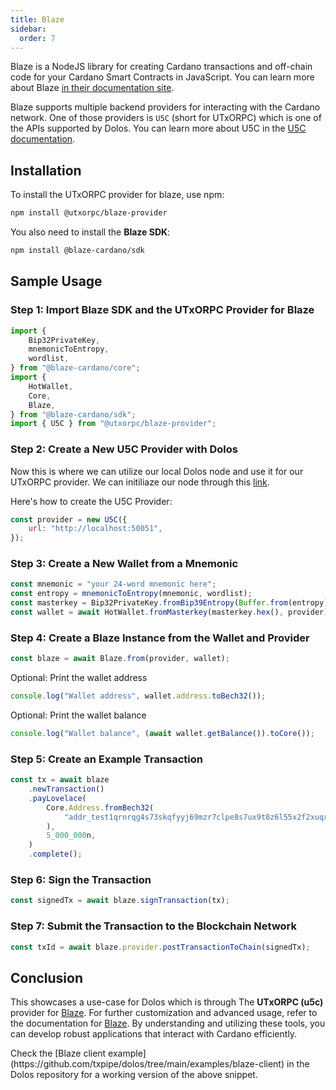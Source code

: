 ```yaml
---
title: Blaze
sidebar:
  order: 7
---
```


Blaze is a NodeJS library for creating Cardano transactions and off-chain code for your Cardano Smart Contracts in JavaScript. You can learn more about Blaze [in their documentation site](https://blaze.butane.dev/).

Blaze supports multiple backend providers for interacting with the Cardano network. One of those providers is `U5C` (short for UTxORPC) which is one of the APIs supported by Dolos. You can learn more about U5C in the [U5C documentation](./grpc.mdx).

## Installation

To install the UTxORPC provider for blaze, use npm:

```bash
npm install @utxorpc/blaze-provider
```

You also need to install the **Blaze SDK**:

```bash
npm install @blaze-cardano/sdk
```

## Sample Usage

### Step 1: Import Blaze SDK and the UTxORPC Provider for Blaze

```javascript
import {
    Bip32PrivateKey,
    mnemonicToEntropy,
    wordlist,
} from "@blaze-cardano/core";
import {
    HotWallet,
    Core,
    Blaze,
} from "@blaze-cardano/sdk";
import { U5C } from "@utxorpc/blaze-provider";
```

### Step 2: Create a New U5C Provider with Dolos
Now this is where we can utilize our local Dolos node and use it for our UTxORPC provider. We can initiliaze our node through this [link](/quickstart).

Here's how to create the U5C Provider:
```javascript
const provider = new U5C({
    url: "http://localhost:50051",
});
```

### Step 3: Create a New Wallet from a Mnemonic

```javascript
const mnemonic = "your 24-word mnemonic here";
const entropy = mnemonicToEntropy(mnemonic, wordlist);
const masterkey = Bip32PrivateKey.fromBip39Entropy(Buffer.from(entropy), "");
const wallet = await HotWallet.fromMasterkey(masterkey.hex(), provider);
```

### Step 4: Create a Blaze Instance from the Wallet and Provider

```javascript
const blaze = await Blaze.from(provider, wallet);
```

Optional: Print the wallet address

```javascript
console.log("Wallet address", wallet.address.toBech32());
```

Optional: Print the wallet balance

```javascript
console.log("Wallet balance", (await wallet.getBalance()).toCore());
```

### Step 5: Create an Example Transaction

```javascript
const tx = await blaze
    .newTransaction()
    .payLovelace(
        Core.Address.fromBech32(
            "addr_test1qrnrqg4s73skqfyyj69mzr7clpe8s7ux9t8z6l55x2f2xuqra34p9pswlrq86nq63hna7p4vkrcrxznqslkta9eqs2nsmlqvnk",
        ),
        5_000_000n,
    )
    .complete();
```

### Step 6: Sign the Transaction

```javascript
const signedTx = await blaze.signTransaction(tx);
```

### Step 7: Submit the Transaction to the Blockchain Network

```javascript
const txId = await blaze.provider.postTransactionToChain(signedTx);
```

## Conclusion

This showcases a use-case for Dolos which is through The **UTxORPC (u5c)** provider for [Blaze](https://github.com/butaneprotocol/blaze-cardano). For further customization and advanced usage, refer to the documentation for [Blaze](https://github.com/butaneprotocol/blaze-cardano). By understanding and utilizing these tools, you can develop robust applications that interact with Cardano efficiently.

<Aside type="note">
Check the [Blaze client example](https://github.com/txpipe/dolos/tree/main/examples/blaze-client) in the Dolos repository for a working version of the above snippet.
</Aside>

